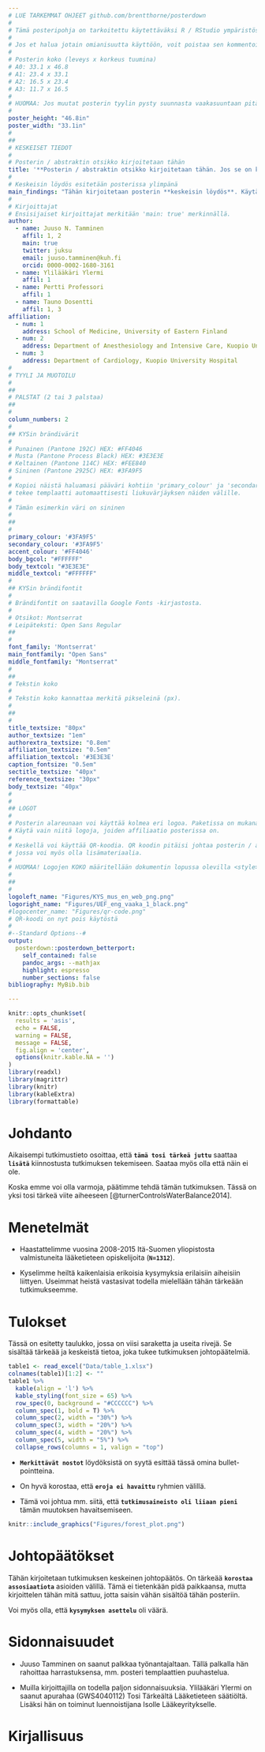 ```yaml
---
# LUE TARKEMMAT OHJEET github.com/brentthorne/posterdown
#
# Tämä posteripohja on tarkoitettu käytettäväksi R / RStudio ympäristössä.
#
# Jos et halua jotain omianisuutta käyttöön, voit poistaa sen kommentoimalla kyseisen rivin lisäämällä rivin alkuun # -merkin
#
# Posterin koko (leveys x korkeus tuumina)
# A0: 33.1 x 46.8
# A1: 23.4 x 33.1
# A2: 16.5 x 23.4
# A3: 11.7 x 16.5
#
# HUOMAA: Jos muutat posterin tyylin pysty suunnasta vaakasuuntaan pitää sinun vaihtaa tässä myös korkeus ja leveys päikseen
#
poster_height: "46.8in"
poster_width: "33.1in"
#
##
# KESKEISET TIEDOT
#
# Posterin / abstraktin otsikko kirjoitetaan tähän
title: '**Posterin / abstraktin otsikko kirjoitetaan tähän. Jos se on kovin pitkä, jakautuu se kahdelle riville.**'
#
# Keskeisin löydös esitetään posterissa ylimpänä
main_findings: "Tähän kirjoitetaan posterin **keskeisin löydös**. Käytä lihavointia merkitsemään **tärkeät** sanat."
#
# Kirjoittajat
# Ensisijaiset kirjoittajat merkitään 'main: true' merkinnällä.
author:
  - name: Juuso N. Tamminen
    affil: 1, 2
    main: true
    twitter: juksu
    email: juuso.tamminen@kuh.fi
    orcid: 0000-0002-1680-3161
  - name: Ylilääkäri Ylermi
    affil: 1
  - name: Pertti Professori
    affil: 1
  - name: Tauno Dosentti
    affil: 1, 3
affiliation:
  - num: 1
    address: School of Medicine, University of Eastern Finland
  - num: 2
    address: Department of Anesthesiology and Intensive Care, Kuopio University Hospital
  - num: 3
    address: Department of Cardiology, Kuopio University Hospital
#
# TYYLI JA MUOTOILU
#
##
# PALSTAT (2 tai 3 palstaa)
##
#
column_numbers: 2
#
## KYSin brändivärit
#
# Punainen (Pantone 192C) HEX: #FF4046
# Musta (Pantone Process Black) HEX: #3E3E3E
# Keltainen (Pantone 114C) HEX: #FEE840
# Sininen (Pantone 2925C) HEX: #3FA9F5
#
# Kopioi näistä haluamasi pääväri kohtiin 'primary_colour' ja 'secondary_colour'. Jos käytät näissä eri väriä,
# tekee templaatti automaattisesti liukuvärjäyksen näiden välille.
# 
# Tämän esimerkin väri on sininen
#
##
#
primary_colour: '#3FA9F5'
secondary_colour: '#3FA9F5'
accent_colour: '#FF4046'
body_bgcol: "#FFFFFF"
body_textcol: "#3E3E3E"
middle_textcol: "#FFFFFF"
#
## KYSin brändifontit
#
# Brändifontit on saatavilla Google Fonts -kirjastosta.
#
# Otsikot: Montserrat
# Leipäteksti: Open Sans Regular
##
#
font_family: 'Montserrat'
main_fontfamily: "Open Sans"
middle_fontfamily: "Montserrat"
#
##
# Tekstin koko
#
# Tekstin koko kannattaa merkitä pikseleinä (px).
# 
##
#
title_textsize: "80px"
author_textsize: "1em"
authorextra_textsize: "0.8em"
affiliation_textsize: "0.5em"
affiliation_textcol: '#3E3E3E'
caption_fontsize: "0.5em"
sectitle_textsize: "40px"
reference_textsize: "30px"
body_textsize: "40px"
#
#
## LOGOT
# 
# Posterin alareunaan voi käyttää kolmea eri logoa. Paketissa on mukana eri väriversiot KYS:n logosta ja musta versio UEF:in logosta.
# Käytä vain niitä logoja, joiden affiliaatio posterissa on.
# 
# Keskellä voi käyttää QR-koodia. QR koodin pitäisi johtaa posterin / abstraktin / artikkelin verkossa olevaan versioon,
# jossa voi myös olla lisämateriaalia.
#
# HUOMAA! Logojen KOKO määritellään dokumentin lopussa olevilla <style> määritteillä!
# 
##
#
logoleft_name: "Figures/KYS_mus_en_web_png.png"
logoright_name: "Figures/UEF_eng_vaaka_1_black.png"
#logocenter_name: "Figures/qr-code.png"
# QR-koodi on nyt pois käytöstä
#
#--Standard Options--#
output: 
  posterdown::posterdown_betterport:
    self_contained: false
    pandoc_args: --mathjax
    highlight: espresso
    number_sections: false
bibliography: MyBib.bib

---
```


```r
knitr::opts_chunk$set(
  results = 'asis',
  echo = FALSE,
  warning = FALSE,
  message = FALSE,
  fig.align = 'center',
  options(knitr.kable.NA = '')
)
library(readxl)
library(magrittr)
library(knitr)
library(kableExtra)
library(formattable)
```

<!-- Sisältö alkaa tästä. -->

# Johdanto

Aikaisempi tutkimustieto osoittaa, että **`tämä tosi tärkeä juttu`** saattaa **`lisätä`** kiinnostusta tutkimuksen tekemiseen. Saataa myös olla että näin ei ole.

Koska emme voi olla varmoja, päätimme tehdä tämän tutkimuksen. Tässä on yksi tosi tärkeä viite aiheeseen [@turnerControlsWaterBalance2014]. 

# Menetelmät

- Haastattelimme vuosina 2008-2015 Itä-Suomen yliopistosta valmistuneita lääketieteen opiskelijoita (**`N=1312`**). 

- Kyselimme heiltä kaikenlaisia erikoisia kysymyksia erilaisiin aiheisiin liittyen. Useimmat heistä vastasivat todella mielellään tähän tärkeään tutkimukseemme.

# Tulokset

Tässä on esitetty taulukko, jossa on viisi saraketta ja useita rivejä. Se sisältää tärkeää ja keskeistä tietoa, joka tukee tutkimuksen johtopäätelmiä.

```r
table1 <- read_excel("Data/table_1.xlsx")
colnames(table1)[1:2] <- ""
table1 %>% 
  kable(align = 'l') %>%
  kable_styling(font_size = 65) %>% 
  row_spec(0, background = "#CCCCCC") %>%
  column_spec(1, bold = T) %>%
  column_spec(2, width = "30%") %>%
  column_spec(3, width = "20%") %>% 
  column_spec(4, width = "20%") %>% 
  column_spec(5, width = "5%") %>% 
  collapse_rows(columns = 1, valign = "top")
```

- **`Merkittävät nostot`** löydöksistä on syytä esittää tässä omina bullet-pointteina.

- On hyvä korostaa, että **`eroja ei havaittu`** ryhmien välillä.

- Tämä voi johtua mm. siitä, että **`tutkimusaineisto oli liiaan pieni`** tämän muutoksen havaitsemiseen.

```r
knitr::include_graphics("Figures/forest_plot.png")
```

# Johtopäätökset

Tähän kirjoitetaan tutkimuksen keskeinen johtopäätös. On tärkeää **`korostaa assosiaatiota`** asioiden välillä. Tämä ei tietenkään pidä paikkaansa, mutta kirjoittelen tähän mitä sattuu, jotta saisin vähän sisältöä tähän posteriin.

Voi myös olla, että **`kysymyksen asettelu`** oli väärä.

# Sidonnaisuudet

- Juuso Tamminen on saanut palkkaa työnantajaltaan. Tällä palkalla hän rahoittaa harrastuksensa, mm. posteri templaattien puuhastelua.

- Muilla kirjoittajilla on todella paljon sidonnaisuuksia. Ylilääkäri Ylermi on saanut apurahaa (GWS4040112) Tosi Tärkeältä Lääketieteen säätiöltä. Lisäksi hän on toiminut luennoistijana Isolle Lääkeyritykselle.

<!-- Sisältö päättyy tähän. -->

# Kirjallisuus

<!-- Tähän tulee automaattisesti kirjallisuusluettelo käyttämiesi viitteiden perusteella. -->

<!-- Tästä eteenpäin on tarkempia tyyliohjeita. #main-img muuttujilla säädetään alareunan logojen koko (prosenttia leveydestä). -->

<style>
#main-img-left {
 width: 20%;
}
#main-img-center {
 width: 10%;
}
#main-img-right {
 width: 30%;
}
</style>